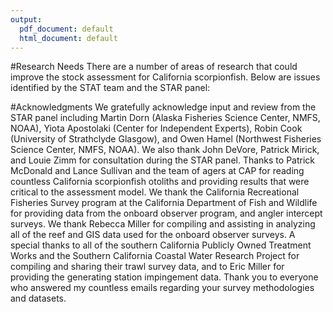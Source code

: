 ```yaml
---
output:
  pdf_document: default
  html_document: default
---
```


<!-- ****************************RESEARCH NEEDS**************************** -->
#Research Needs
There are a number of areas of research that could improve the stock 
assessment for California scorpionfish.  Below are issues identified by the STAT team 
and the STAR panel:

\begin{enumerate}

\item \textbf{Natural mortality}: Both natural mortality and steepness were 
fixed in the base model.  The natural mortality estimate used the assessment 
was based on maximum age. The collection of age data for older females may improve 
the ability to estimate female natural mortality in the model.  The NWFSC trawl survey
was the only available source of age data for this assessment, of which there were a 
number of age-1 fish and the data were dominated by males.  It may also be possible 
to evaluate mortality by quantifying predation by major predators of scorpionfish, 
such as octopus. 

Tagging study to estimate natural mortality for scorpionfish should be 
considered.  This project could be designed as a cooperative research project 
with the charter fleet in southern California.

\item \textbf{Steepness}: California scorpionfish has not been fished to a level 
where information on steepness is available.  A meta-analysis for species 
with similar breeding strategies to California scorpionfish could be conducted if data are available.  A meta-analysis of steepness should be done for species with the same reproductive strategy as scorpionfish.


\item \textbf{Stock south of the U.S. border}:  No available information on the status of California scorpionfish in Mexico could be found.  A number of emails were sent to researchers 
in Mexico and none were returned.  It is known that a portion of the stock resides 
in Mexico and that boat leaving from San Diego target California scorpionfish off 
the Coronado Islands.  

\item \textbf{Sex ratio}:  The sex ratio in the only published work by Love et al.
(\protect\hyperlink{ref-Love1987}{1987}) and samples 
from the NWFSC trawl survey were skewed towards males. Data on sex ratios from the 
recreational or commercial fisheries would help in determining the sex ratio of the population.


\item \textbf{Aggregating behavior}: Aggregative behavior in both spawning and 
non-spawning seasons of California scorpionfish is not well understood. Studies are 
needed to evaluate the environmental or ecological conditions that govern this behavior.



\item \textbf{Fecundity/maturity}: A reproductive biology study of California 
scorpionfish is needed.There are currently no estimates of fecundity 
for California scorpionfish.  The hard copies of data from the only
estimates of maturity for California scorpionfish by Love et al. 
(\protect\hyperlink{ref-Love1987}{1987}) are no longer available.  
Some data on the spatial distribution of the 
eggs are available from CalCOFI, but were not keypunched to the species level. 
California scorpionfish mature at a young age, and additional data can help 
inform the maturity ogive.

No studies have been done of the relationship between weight and reproductive 
output.  California scorpionfish have a different reproductive strategy than rockfish, 
and seasonal protection of spawning areas may help maintain reproductive capacity 
of the stock.

\item \textbf{Discard mortality}: Many scorpionfish are discarded at sea. The assessment 
used estimates of discard mortality of a distantly related species (lingcod) 
in a different ecological setting (Karpov \protect\hyperlink{ref-Karpov1996}{1996}). 
Studies of discard mortality are needed 
to parametrize the assessment model.

\item \textbf{Environmental covariates}: The relationship between environmental 
conditions and recruitment for scorpionfish should be further explored. Preliminary 
exploration using CalCOFI temperature data suggested that a relationship existed, 
but other time series may correlate more strongly given that scorpionfish are a 
near-shore species.  Scorpionfish appear to be a relatively hardy and adaptable 
species and may expand northward in a warming climate.  


\item \textbf{Stephens and MacCall filtering}: Ad hoc criteria are used to identify 
a threshold when applying the Stephens and MacCall method of selecting records for 
CPUE index development.  Further research is needed to determine whether threshold 
selection criteria can be optimized.


\item \textbf{Discard fleet modeling}: Modeling discard as a separate fleet, as 
was done for California scorpionfish, is a simple and intuitive approach, but 
the strengths and weaknesses of this approach are unclear. This method should 
be compared to the more standard approach of modeling discard with retention 
curves to ensure the model results are not strongly affected by the method used.


\item \textbf{MCMC in Stock Synthesis}: The Markov chain Monte Carlo (MCMC) 
method implemented in Stock Synthesis is not reliable in many cases.  
Characterizing uncertainty of the final assessment model is important, and 
MCMC offers advantages over asymptotic approximations using the Hessian or 
likelihood profiles. 

\item \textbf{Decision tables}: Several alternative approaches were used this 
year to construct decision tables and some approaches may be better than others. 
The stock assessment TOR should outline the various methods that can be used, 
and provide recommendations if possible on preferred approaches.


\item \textbf{POTW trawl surveys}: Additional biological information 
(sex, otoliths, depth distribution) should be collected for California 
scorpionfish during the Publicly Owned Treatment Works (POTWs) trawl 
survey and the Southern California Bight Regional Monitoring Project 
(SCCWRP) trawl survey.

\item \textbf{Age validation}: An age validation study is needed for 
California scorpionfish.


\item \textbf{CalCOFI}: CalCOFI ichthyoplankton surveys in southern California 
do not currently identify scorpionfish eggs to species, though it is possible to 
do this in southern California waters. Species-specific identification of 
scorpionfish eggs is recommended to develop spawning output index for use in 
the next stock assessment.



\end{enumerate}



<!-- ***************************ACKNOWLEDGEMENTS*************************** -->
#Acknowledgments
We gratefully acknowledge input and review from the STAR panel including Martin 
Dorn (Alaska Fisheries Science Center, NMFS, NOAA), Yiota Apostolaki (Center for 
Independent Experts), Robin Cook (University of Strathclyde Glasgow), and Owen Hamel 
(Northwest Fisheries Science Center, NMFS, NOAA).  We also thank John DeVore, 
Patrick Mirick, and Louie Zimm for consultation during the STAR panel.  Thanks 
to Patrick McDonald and Lance Sullivan and the team of agers at CAP for reading 
countless California scorpionfish otoliths and providing results that were 
critical to the assessment model.  We thank the California Recreational Fisheries 
Survey program at the California Department of Fish and Wildlife for providing 
data from the onboard observer program, and angler intercept surveys.  We thank 
Rebecca Miller for compiling and assisting in analyzing all of the reef and GIS 
data used for the onboard observer surveys. A special thanks to all of the 
southern California Publicly Owned Treatment Works and the Southern California 
Coastal Water Research Project for compiling and sharing their trawl survey 
data, and to Eric Miller for providing the generating station impingement data. 
Thank you to everyone who answered my countless emails regarding your survey 
methodologies and datasets.




\newpage
\FloatBarrier